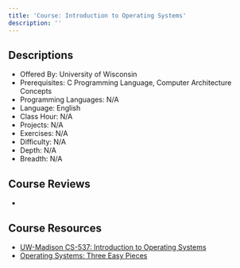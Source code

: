 ```yaml
---
title: 'Course: Introduction to Operating Systems'
description: ''
---
```


## Descriptions

-   Offered By: University of Wisconsin
-   Prerequisites: C Programming Language, Computer Architecture Concepts
-   Programming Languages: N/A
-   Language: English
-   Class Hour: N/A
-   Projects: N/A
-   Exercises: N/A
-   Difficulty: N/A
-   Depth: N/A
-   Breadth: N/A

## Course Reviews

-

## Course Resources

-   [UW-Madison CS-537: Introduction to Operating Systems](https://pages.cs.wisc.edu/~remzi/Classes/537/Fall2021/)
-   [Operating Systems: Three Easy Pieces](https://pages.cs.wisc.edu/~remzi/OSTEP/)
